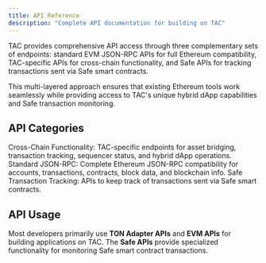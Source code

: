 ```yaml
---
title: API Reference
description: "Complete API documentation for building on TAC"
---
```


TAC provides comprehensive API access through three complementary sets of endpoints: standard EVM JSON-RPC APIs for full Ethereum compatibility, TAC-specific APIs for cross-chain functionality, and Safe APIs for tracking transactions sent via Safe smart contracts.

This multi-layered approach ensures that existing Ethereum tools work seamlessly while providing access to TAC's unique hybrid dApp capabilities and Safe transaction monitoring.

## API Categories

<CardGroup cols={2}>
  <Card title="TON Adapter APIs" icon="sparkles" href="/api-reference/ton-adapter/">
    Cross-Chain Functionality: TAC-specific endpoints for asset bridging,
    transaction tracking, sequencer status, and hybrid dApp operations.
  </Card>

<Card title="EVM APIs" icon="blocks">
  Standard JSON-RPC: Complete Ethereum JSON-RPC compatibility for accounts,
  transactions, contracts, block data, and blockchain info.
</Card>

  <Card title="Safe APIs" icon="shield" >
    Safe Transaction Tracking: APIs to keep track of transactions sent via Safe smart contracts.
  </Card>
</CardGroup>

## API Usage

Most developers primarily use **TON Adapter APIs** and **EVM APIs** for building applications on TAC. The **Safe APIs** provide specialized functionality for monitoring Safe smart contract transactions.
